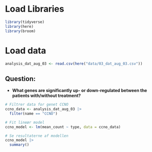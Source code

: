 # Load Libraries

```r
library(tidyverse)
library(here)
library(broom)
```

# Load data

```r
analysis_dat_aug_03 <- read.csv(here("data/03_dat_aug_03.csv"))
```

## Question:

-   **What genes are significantly up- or down-regulated between the patients with/without treatment?**

```r
# Filtrer data for genet CCNO
ccno_data <- analysis_dat_aug_03 |> 
  filter(name == "CCNO")

# Fit lineær model
ccno_model <- lm(mean_count ~ type, data = ccno_data)

# Se resultaterne af modellen
ccno_model |> 
  summary()

```
